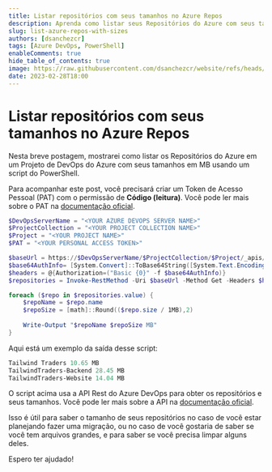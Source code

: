 ```yaml
---
title: Listar repositórios com seus tamanhos no Azure Repos
description: Aprenda como listar seus Repositórios do Azure com seus tamanhos usando o PowerShell.
slug: list-azure-repos-with-sizes
authors: [dsanchezcr]
tags: [Azure DevOps, PowerShell]
enableComments: true
hide_table_of_contents: true
image: https://raw.githubusercontent.com/dsanchezcr/website/refs/heads/main/static/img/blog/2023-02-28-ListReposADO/ListADORepos.png
date: 2023-02-28T18:00
---
```

# Listar repositórios com seus tamanhos no Azure Repos

Nesta breve postagem, mostrarei como listar os Repositórios do Azure em um Projeto de DevOps do Azure com seus tamanhos em MB usando um script do PowerShell.
<!--truncate-->
Para acompanhar este post, você precisará criar um Token de Acesso Pessoal (PAT) com o permissão de **Código (leitura)**. Você pode ler mais sobre o PAT na [documentação oficial](https://learn.microsoft.com/azure/devops/organizations/accounts/use-personal-access-tokens-to-authenticate?WT.mc_id=DT-MVP-5005361).

```powershell
$DevOpsServerName = "<YOUR AZURE DEVOPS SERVER NAME>"
$ProjectCollection = "<YOUR PROJECT COLLECTION NAME>"
$Project = "<YOUR PROJECT NAME>"
$PAT = "<YOUR PERSONAL ACCESS TOKEN>"

$baseUrl = https://$DevOpsServerName/$ProjectCollection/$Project/_apis/git/repositories?includeLinks={includeLinks}&includeAllUrls={includeAllUrls}&includeHidden={includeHidden}&api-version=6.0
$base64AuthInfo= [System.Convert]::ToBase64String([System.Text.Encoding]::ASCII.GetBytes(":$($PAT)"))
$headers = @{Authorization=("Basic {0}" -f $base64AuthInfo)}
$repositories = Invoke-RestMethod -Uri $baseUrl -Method Get -Headers $headers

foreach ($repo in $repositories.value) {
    $repoName = $repo.name
    $repoSize = [math]::Round(($repo.size / 1MB),2) 
    
    Write-Output "$repoName $repoSize MB"
} 
```

Aqui está um exemplo da saída desse script:
```powershell
Tailwind Traders 10.65 MB
TailwindTraders-Backend 28.45 MB
TailwindTraders-Website 14.04 MB 
```

O script acima usa a API Rest do Azure DevOps para obter os repositórios e seus tamanhos. Você pode ler mais sobre a API na [documentação oficial](https://learn.microsoft.com/rest/api/azure/devops/git/repositories/list?WT.mc_id=DT-MVP-5005361).

Isso é útil para saber o tamanho de seus repositórios no caso de você estar planejando fazer uma migração, ou no caso de você gostaria de saber se você tem arquivos grandes, e para saber se você precisa limpar alguns deles.

Espero ter ajudado!